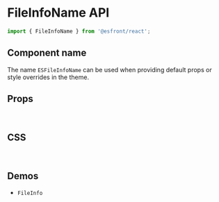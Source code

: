 
<Meta title="Components API/FileInfoName" />

# FileInfoName API

```js
import { FileInfoName } from '@esfront/react';
```

## Component name

The name `ESFileInfoName` can be used when providing default props or style overrides in the theme.

## Props

<TableInterface variant="props" name="FileInfoNameProps" />

<br />

## CSS

<TableInterface variant="css" name="FileInfoNameClasses" />

<br />

## Demos

<ul>
  <li>
    <LinkTo kind="components-FileInfo" story="demo">
      <code>FileInfo</code>
    </LinkTo>
  </li>
</ul>

